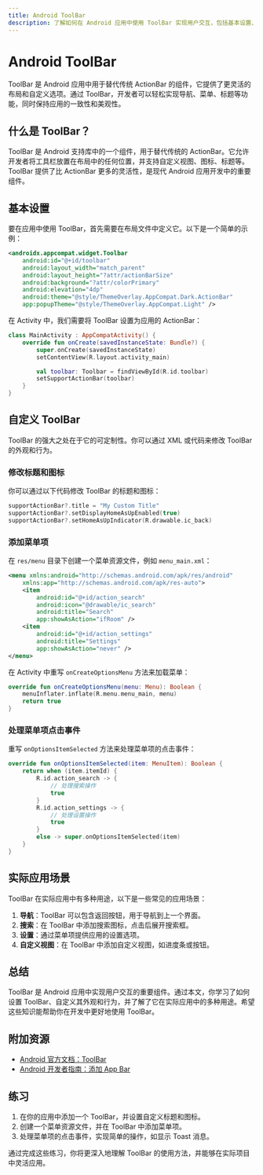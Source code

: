 ```yaml
---
title: Android ToolBar
description: 了解如何在 Android 应用中使用 ToolBar 实现用户交互，包括基本设置、自定义样式和实际应用场景。
---
```


# Android ToolBar

ToolBar 是 Android 应用中用于替代传统 ActionBar 的组件，它提供了更灵活的布局和自定义选项。通过 ToolBar，开发者可以轻松实现导航、菜单、标题等功能，同时保持应用的一致性和美观性。

## 什么是 ToolBar？

ToolBar 是 Android 支持库中的一个组件，用于替代传统的 ActionBar。它允许开发者将工具栏放置在布局中的任何位置，并支持自定义视图、图标、标题等。ToolBar 提供了比 ActionBar 更多的灵活性，是现代 Android 应用开发中的重要组件。

## 基本设置

要在应用中使用 ToolBar，首先需要在布局文件中定义它。以下是一个简单的示例：

```xml
<androidx.appcompat.widget.Toolbar
    android:id="@+id/toolbar"
    android:layout_width="match_parent"
    android:layout_height="?attr/actionBarSize"
    android:background="?attr/colorPrimary"
    android:elevation="4dp"
    android:theme="@style/ThemeOverlay.AppCompat.Dark.ActionBar"
    app:popupTheme="@style/ThemeOverlay.AppCompat.Light" />
```

在 Activity 中，我们需要将 ToolBar 设置为应用的 ActionBar：

```kotlin
class MainActivity : AppCompatActivity() {
    override fun onCreate(savedInstanceState: Bundle?) {
        super.onCreate(savedInstanceState)
        setContentView(R.layout.activity_main)

        val toolbar: Toolbar = findViewById(R.id.toolbar)
        setSupportActionBar(toolbar)
    }
}
```

## 自定义 ToolBar

ToolBar 的强大之处在于它的可定制性。你可以通过 XML 或代码来修改 ToolBar 的外观和行为。

### 修改标题和图标

你可以通过以下代码修改 ToolBar 的标题和图标：

```kotlin
supportActionBar?.title = "My Custom Title"
supportActionBar?.setDisplayHomeAsUpEnabled(true)
supportActionBar?.setHomeAsUpIndicator(R.drawable.ic_back)
```

### 添加菜单项

在 `res/menu` 目录下创建一个菜单资源文件，例如 `menu_main.xml`：

```xml
<menu xmlns:android="http://schemas.android.com/apk/res/android"
    xmlns:app="http://schemas.android.com/apk/res-auto">
    <item
        android:id="@+id/action_search"
        android:icon="@drawable/ic_search"
        android:title="Search"
        app:showAsAction="ifRoom" />
    <item
        android:id="@+id/action_settings"
        android:title="Settings"
        app:showAsAction="never" />
</menu>
```

在 Activity 中重写 `onCreateOptionsMenu` 方法来加载菜单：

```kotlin
override fun onCreateOptionsMenu(menu: Menu): Boolean {
    menuInflater.inflate(R.menu.menu_main, menu)
    return true
}
```

### 处理菜单项点击事件

重写 `onOptionsItemSelected` 方法来处理菜单项的点击事件：

```kotlin
override fun onOptionsItemSelected(item: MenuItem): Boolean {
    return when (item.itemId) {
        R.id.action_search -> {
            // 处理搜索操作
            true
        }
        R.id.action_settings -> {
            // 处理设置操作
            true
        }
        else -> super.onOptionsItemSelected(item)
    }
}
```

## 实际应用场景

ToolBar 在实际应用中有多种用途，以下是一些常见的应用场景：

1. **导航**：ToolBar 可以包含返回按钮，用于导航到上一个界面。
2. **搜索**：在 ToolBar 中添加搜索图标，点击后展开搜索框。
3. **设置**：通过菜单项提供应用的设置选项。
4. **自定义视图**：在 ToolBar 中添加自定义视图，如进度条或按钮。

## 总结

ToolBar 是 Android 应用中实现用户交互的重要组件。通过本文，你学习了如何设置 ToolBar、自定义其外观和行为，并了解了它在实际应用中的多种用途。希望这些知识能帮助你在开发中更好地使用 ToolBar。

## 附加资源

- [Android 官方文档：ToolBar](https://developer.android.com/reference/androidx/appcompat/widget/Toolbar)
- [Android 开发者指南：添加 App Bar](https://developer.android.com/training/appbar)

## 练习

1. 在你的应用中添加一个 ToolBar，并设置自定义标题和图标。
2. 创建一个菜单资源文件，并在 ToolBar 中添加菜单项。
3. 处理菜单项的点击事件，实现简单的操作，如显示 Toast 消息。

通过完成这些练习，你将更深入地理解 ToolBar 的使用方法，并能够在实际项目中灵活应用。